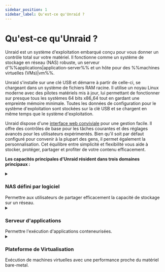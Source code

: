 ```yaml
---
sidebar_position: 1
sidebar_label: Qu'est-ce qu'Unraid ?
---
```


# Qu'est-ce qu'Unraid ?

Unraid est un système d'exploitation embarqué conçu pour vous donner un contrôle total sur votre matériel. Il fonctionne comme un système de stockage en réseau (NAS) robuste, un serveur d'%%applications|application-server%% et un hôte pour des %%machines virtuelles (VMs)|vm%%.

Unraid s'installe sur une clé USB et démarre à partir de celle-ci, se chargeant dans un système de fichiers RAM racine. Il utilise un noyau Linux moderne avec des pilotes matériels mis à jour, lui permettant de fonctionner sur presque tous les systèmes 64 bits x86\_64 tout en gardant une empreinte mémoire minimale. Toutes les données de configuration pour le système d'exploitation sont stockées sur la clé USB et se chargent en même temps que le système d'exploitation.

Unraid dispose d'une [interface web conviviale](./explore-the-user-interface/tour-the-web-gui.mdx) pour une gestion facile. Il offre des contrôles de base pour les tâches courantes et des réglages avancés pour les utilisateurs expérimentés. Bien qu'il soit par défaut configuré pour convenir à la plupart des gens, il permet également la personnalisation. Cet équilibre entre simplicité et flexibilité vous aide à stocker, protéger, partager et profiter de votre contenu efficacement.

**Les capacités principales d'Unraid résident dans trois domaines principaux :**

<details>
  <summary><h3>NAS défini par logiciel</h3>Permettre aux utilisateurs de partager efficacement la capacité de stockage sur un réseau.</summary>

  ### Tableaux et Parité

  Unraid offre une solution simple et flexible pour transformer tout système compatible 64 bits en un dispositif de stockage en réseau (NAS). Il peut gérer une variété de disques, qu'ils soient connectés via IDE, SATA ou SAS, et prend en charge différentes tailles de disques. Cela signifie que vous pouvez ajouter de nouveaux disques un à un à mesure que vos besoins de stockage augmentent, sans avoir à réorganiser vos données existantes lorsque vous élargissez votre configuration.

  The main job of an Unraid %%array|array%% is to organize and protect the data stored across several drives. It does this by using up to two special drives called %%parity drive|parity-drives%%s. These %%parity drive|parity-drives%%s are important because they help reconstruct your data if one of the other drives fails. In fact, with just one %%parity drive|parity-drives%%, you can protect all the other drives in your %%array|array%%, keeping your data safe. Plus, you can mix different sized drives and easily expand your storage over time, making Unraid a user-friendly option for anyone looking to manage their data effectively.

  <details>
    <summary><strong>Comment fonctionne la parité</strong> - Cliquez pour agrandir/réduire</summary>

    Dans Unraid, l'information de %%parité|parity%% est mise à jour en temps réel. Pour comprendre comment cela fonctionne, imaginez le contenu d'un disque dur comme un long flux de bits, où chaque bit est soit un zéro soit un un. En additionnant les valeurs du nième bit sur tous les disques et en déterminant si cette somme est paire ou impaire, le nième bit de %%parité|parity%% correspondant peut être réglé en conséquence. Si un disque de données échoue, cette information de %%parité|parity%% permet une détermination précise des valeurs exactes des bits, facilitant une reconstruction précise sur le disque de remplacement.

    Par exemple :

    <div style={{ maxWidth: '600px', margin: '1rem auto' }}>
      ![Sans Parité](/img/No_parity_500px.png)
    </div>

    Dans l'image ci-dessus, trois disques contiennent des flux de bits qui varient selon la taille du périphérique. Ces disques ne sont pas protégés, donc si l'un d'eux échoue, les données seront perdues. Pour se protéger contre les pannes, nous avons besoin d'un quatrième disque en tant que disque de %%parité|parity-drive%%, qui doit être égal ou plus grand que le plus grand disque de données.

    Pour définir les bits de %%parité|parity%%, nous trouvons le total pour chaque colonne. Si la somme est paire, le bit de %%parité|parity%% est 0 ; si elle est impaire, le bit de %%parité|parity%% est 1.

    Voici la même image qu'avant, mais avec la %%parité|parity%% calculée par image :

    <div style={{ maxWidth: '600px', margin: '1rem auto' }}>
      ![Parité](/img/Parity@500px.png)
    </div>

    Supposons que le disque 2 de notre exemple a échoué, et qu'un nouveau disque a été acheté pour le remplacer :

    <div style={{ maxWidth: '600px', margin: '1rem auto' }}>
      ![Défaillance du disque](/img/Drive_failure@500px.png)
    </div>

    Pour reconstruire les données sur le nouveau disque, nous déterminons le bit manquant plutôt que de calculer le bit de %%parité|parity%%. Pour la colonne 1, la somme est 0, donc le bit manquant est 0. Pour la colonne 6, avec une somme de 1, le bit manquant est 1.

    Rebâtir un disque en utilisant la %%parité|parity%% protège contre la perte de données et offre une tolérance aux pannes, garantissant un accès complet au système même si un disque échoue.
  </details>

  ### Partages d'utilisateurs

  Unraid is different from most %%RAID|raid%% systems because it saves data on individual drives instead of combining them into one. As a %%root user|root-user%%, you can create %%user shares|user-share%%, which are like top-level folders that gather files from multiple drives in the %%array|array%% or %%cache pool|cache-pool%%. This means you don’t have to worry about which specific drive holds your files; they are organized for you.

  Vous pouvez également personnaliser ces partages pour inclure ou exclure certains disques et décider de la façon dont les fichiers sont répartis sur votre stockage. De plus, vous pouvez gérer comment les utilisateurs accèdent aux partages en configurant les options réseau, comme %%SMB|samba%% et %%NFS|nfs%%, et en appliquant des paramètres de sécurité. Pour garder les données privées en sécurité, vous pouvez créer des comptes utilisateurs et définir des limites d'accès pour les personnes de confiance.

  ```mdx-code-block

    <div className="flex-container">
      <figure className="flex-figure">
        <img src="/img/User_shares_-_distribution@500px.png" alt="User shares distribution example" />

        <figcaption>User shares - Distribution</figcaption>
      </figure>

      <figure className="flex-figure">
        <img src="/img/User_shares_-_access@500px.png" alt="User shares distribution example larger" />

        <figcaption>User shares - Access</figcaption>
      </figure>
    </div>

  ```

  ### Comprendre les disques de cache

  One of the standout features of Unraid is the %%cache drive|cache%%, which helps speed up data transfer. When you use a %%cache drive|cache%% alongside three or more drives, you can write data up to **three times faster**. When you save files to a %%user shares|user-share%% with a %%cache drive|cache%%, the data is first stored on the %%cache drive|cache%%. This allows for quick writing, and later, a process called %%Mover|mover%% transfers the data to the main storage %%array|array%% - often during the night—making room on the %%cache drive|cache%%.

  For added data safety, you can set up a %%cache pool|cache-pool%% with multiple drives. This setup not only increases storage space but also uses technologies like %%ZFS|zfs%% or %%BTRFS|btrfs%% to provide extra protection for your data, similar to %%RAID 1|raid1%%. Overall, Unraid’s management of shares and %%cache drives|cache%% creates a flexible, efficient, and secure storage solution.

  [En savoir plus sur la configuration des partages et des caches ici.](../using-unraid-to/manage-storage/array-configuration.mdx)

  <div style={{ maxWidth: '600px', margin: '1rem auto' }}>
    ![Comment fonctionne la capture des données avec le Pool de Cache](/img/Cache-pool.gif)
  </div>
</details>

<details>
  <summary><h3>Serveur d'applications</h3>Permettre l'exécution d'applications conteneurisées.</summary>

  Unraid transforms your storage solution into a versatile %%application server|application-server%% through Docker containerization. This approach overcomes traditional NAS limitations while maintaining system stability and ease of use.

  Les solutions NAS traditionnelles présentent trois défis clés pour l'hébergement d'applications :

  1. **Problèmes de compatibilité OS** - Incapacité à exécuter des applications conçues pour différents systèmes d'exploitation.
  2. **Gestion complexe du cycle de vie** - Des expériences d'installation difficiles peuvent laisser des artefacts résiduels après suppression.
  3. **Conflits d'applications** - Les composants logiciels peuvent interférer entre eux ou avec les opérations du système.

  L'utilisation de Docker par Unraid répond à ces défis de trois manières clés :

  1. **Indépendance OS** - Chaque conteneur fonctionne dans son propre environnement Linux, éliminant les problèmes de compatibilité avec le système d'exploitation hôte.
  2. **Déploiement basé sur les images** - Les paquets d'applications préconfigurés permettent une installation en un clic et une désinstallation complète des applications.
  3. **Isolation des processus** - Les applications conteneurisées fonctionnent dans des espaces utilisateurs séparés, empêchant tout conflit entre logiciels.

  Les conteneurs Docker vous permettent d'exécuter des applications dans des environnements isolés et légers sans les surcharges associées aux %%machines virtuelles|vm%%. Unraid simplifie l'utilisation de Docker en fournissant l'accès à des milliers d'applications préconfigurées via [Docker Hub](https://hub.docker.com/) et [Applications Communautaires](../using-unraid-to/run-docker-containers/community-applications.mdx). Cette approche par conteneur permet aux utilisateurs d'Unraid d'exécuter plusieurs applications simultanément sans problèmes de compatibilité. Elle aide également à garder le système organisé en utilisant des packages d'application indépendants et facilite l'amélioration des capacités du serveur grâce à l'écosystème Docker.

  :::note
  For advanced Docker settings, check out [Run Docker Containers](../using-unraid-to/run-docker-containers/managing-and-customizing-containers.mdx).
  :::
</details>

<details>
  <summary><h3>Plateforme de Virtualisation</h3>Exécution de machines virtuelles avec une performance proche du matériel bare-metal.</summary>

  Unraid fonctionne comme un hôte de virtualisation, utilisant un %%hyperviseur|hypervisor%% pour allouer de manière sécurisée des ressources aux invités virtualisés. Cela vous permet d'exécuter diverses applications dans des environnements isolés, dépassant ainsi le simple stockage en réseau.

  :::astuce
  Pour utiliser la virtualisation matérielle dans Unraid, assurez-vous que votre CPU, chipset, BIOS et pilotes de périphériques sont compatibles. Une liste complète des exigences est disponible dans le [Guide de configuration des VM](../using-unraid-to/create-virtual-machines/overview-and-system-prep.mdx). Si votre serveur ne répond pas à ces exigences, le menu %%VMs|vm%% sera désactivé dans le Unraid %%WebGUI|web-gui%%.
  :::

  <details>
    <summary><strong>Avantages de l'utilisation des Machines Virtuelles (VMs)</strong> - Cliquez pour agrandir/réduire</summary>

    Bien que les conteneurs Docker soient populaires pour les applications basées sur Linux, les VMs améliorent la flexibilité et l'efficacité de votre configuration serveur Unraid et offrent des avantages distincts sur votre serveur Unraid :

    - **Isolation :** Les VMs fonctionnent indépendamment dans des environnements séparés, garantissant qu'une défaillance de l'une n'affecte pas les autres.

    - **Consolidation :** Consolidez plusieurs serveurs physiques en une seule machine Unraid, réduisant ainsi les besoins matériels et simplifiant la maintenance.

    - **Allocation de ressources :** Unraid vous permet d'assigner des ressources CPU, mémoire, stockage et réseau spécifiques à chaque VM, garantissant que les charges de travail critiques reçoivent les ressources nécessaires.

    - **Test et Développement :** Les VMs permettent la création et le test faciles de logiciels sur différents environnements sans nécessiter plusieurs machines physiques.

    - **Sécurité :** L'isolation des VMs améliore la sécurité, rendant difficile la propagation des logiciels malveillants entre elles.

    - **Support des applications anciennes :** Les VMs vous permettent d'exécuter des applications ou des systèmes d'exploitation anciens qui pourraient ne pas être compatibles avec le matériel moderne.

    - **Isolation des ressources :** Chaque VM peut avoir des ressources dédiées, empêchant des problèmes de performance entre les VMs.

    - **Surengagement des ressources :** Vous pouvez exécuter plus de VMs que les ressources physiques ne le permettraient généralement, en comprenant que toutes n'utiliseront pas pleinement leurs allocations en même temps.
  </details>

  <details>
    <summary><strong>Support des dispositifs assignables pour la virtualisation</strong> - Cliquez pour agrandir/réduire</summary>

    Unraid's %%KVM|kvm%%-based virtualization uses modern tools for flexible hardware assignment while maintaining host stability.

    Les composants clés incluent :

    **Technologies de base**

    - %%QEMU|qemu%% et %%libvirt|libvirt%% : Gèrent les cycles de vie de %%VM|vm%%.
    - Passerelle de périphérique %%VFIO|vfio%% : Fournit un accès direct au matériel.
    - %%VirtIO|virtio%% et %%VirtFS|virtfs%% : Optimisent les performances de stockage et de réseau.
    - %%OVMF|ovmf%% : Supporte %%UEFI|uefi%% et Secure Boot.

    **Ressources assignées**

    - **Calcul :** Cœurs CPU dédiés via %%CPU pinning|cpu-pinning%%.
    - **Mémoire :** RAM isolée.
    - **Stockage :** %%disques virtuels|vdisk%% optimisés SSD via %%VirtIO|virtio%%.
    - **Périphériques :** Passerelle complète de périphériques PCI/USB, incluant la prise en charge de %%GPU passthrough|gpu-passthrough%%.

    **Flexibilité de la plateforme**

    - Compatible avec les types de machines %%i440fx|i440fx%% et %%Q35|q35%%.
    - Compatible avec les charges de travail %%Xen HVM|xen-hvm%% et %%Xen PV|xen-pv%%.
    - Active la virtualisation matérielle %%Intel VT-x|intel-vt-x%% et %%AMD-V|amd-v%%.

    <div style={{ maxWidth: '600px', margin: '1rem auto' }}>
      ![Ressources assignables](/img/KVM@2x.png)
    </div>
  </details>

  Pour les étapes de configuration des %%VM|vm%%, consultez [Créer des machines virtuelles](../using-unraid-to/create-virtual-machines/overview-and-system-prep.mdx).

  :::caution
  %%GPU passthrough|gpu-passthrough%% requires compatible hardware (see [VM setup](../using-unraid-to/create-virtual-machines/vm-setup.mdx)).
  :::
</details>
